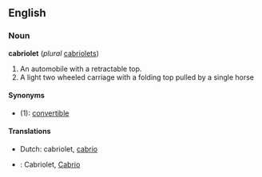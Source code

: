 ==English==
===Noun===
'''cabriolet''' (''plural'' [[cabriolets]])

#An automobile with a retractable top.
#A light two wheeled carriage with a folding top pulled by a single horse

====Synonyms====
*(1): [[convertible]]

====Translations====
*Dutch: cabriolet, [[cabrio]]
*{{msg:de}}: Cabriolet, [[Cabrio]]